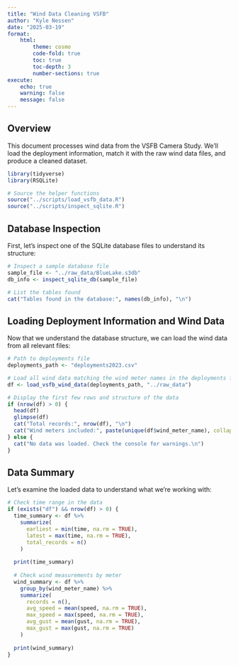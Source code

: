 ```yaml
---
title: "Wind Data Cleaning VSFB"
author: "Kyle Nessen"
date: "2025-03-19"
format:
    html:
        theme: cosmo
        code-fold: true
        toc: true
        toc-depth: 3
        number-sections: true
execute:
    echo: true
    warning: false
    message: false
---
```


## Overview

This document processes wind data from the VSFB Camera Study. We'll load the deployment information, match it with the raw wind data files, and produce a cleaned dataset.

```r
library(tidyverse)
library(RSQLite)

# Source the helper functions
source("../scripts/load_vsfb_data.R")
source("../scripts/inspect_sqlite.R")
```

## Database Inspection

First, let's inspect one of the SQLite database files to understand its structure:

```r
# Inspect a sample database file
sample_file <- "../raw_data/BlueLake.s3db"
db_info <- inspect_sqlite_db(sample_file)

# List the tables found
cat("Tables found in the database:", names(db_info), "\n")
```

## Loading Deployment Information and Wind Data

Now that we understand the database structure, we can load the wind data from all relevant files:

```r
# Path to deployments file
deployments_path <- "deployments2023.csv"

# Load all wind data matching the wind meter names in the deployments file
df <- load_vsfb_wind_data(deployments_path, "../raw_data")

# Display the first few rows and structure of the data
if (nrow(df) > 0) {
  head(df)
  glimpse(df)
  cat("Total records:", nrow(df), "\n")
  cat("Wind meters included:", paste(unique(df$wind_meter_name), collapse = ", "), "\n")
} else {
  cat("No data was loaded. Check the console for warnings.\n")
}
```

## Data Summary

Let's examine the loaded data to understand what we're working with:

```r
# Check time range in the data
if (exists("df") && nrow(df) > 0) {
  time_summary <- df %>%
    summarize(
      earliest = min(time, na.rm = TRUE),
      latest = max(time, na.rm = TRUE),
      total_records = n()
    )
  
  print(time_summary)
  
  # Check wind measurements by meter
  wind_summary <- df %>%
    group_by(wind_meter_name) %>%
    summarize(
      records = n(),
      avg_speed = mean(speed, na.rm = TRUE),
      max_speed = max(speed, na.rm = TRUE),
      avg_gust = mean(gust, na.rm = TRUE),
      max_gust = max(gust, na.rm = TRUE)
    )
  
  print(wind_summary)
}
```